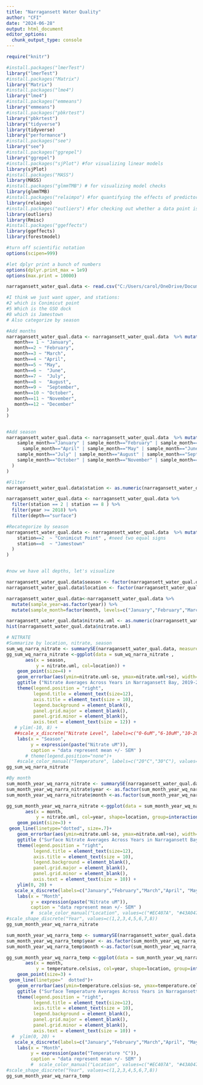 ```yaml
---
title: "Narragansett Water Quality"
author: "CFI"
date: "2024-06-28"
output: html_document
editor_options: 
  chunk_output_type: console
---
```


```r
require("knitr")

#install.packages("lmerTest")
library("lmerTest")
#install.packages("Matrix")
library("Matrix")
#install.packages("lme4")
library("lme4")
#install.packages("emmeans")
library("emmeans")
#install.packages("pbkrtest")
library("pbkrtest")
library("tidyverse")
library(tidyverse)
library("performance")
#install.packages("see")
library("see")
#install.packages("ggrepel")
library("ggrepel")
#install.packages("sjPlot") #for visualizing linear models
library(sjPlot)
#install.packages("MASS")
library(MASS)
#install.packages("glmmTMB") # for visualizing model checks
library(glmmTMB)
#install.packages("relaimpo") #for quantifying the effects of predictor variables
library(relaimpo)
#install.packages("outliers") #for checking out whether a data point is an outlier
library(outliers)
library(Rmisc)
#install.packages("ggeffects")
library(ggeffects)
library(forestmodel)

#turn off scientific notation
options(scipen=999)

#let dplyr print a bunch of numbers
options(dplyr.print_max = 1e9)
options(max.print = 10000)   

```


```r
narragansett_water_qual.data <- read.csv("C:/Users/carol/OneDrive/Documents/PhD Boston University 2019-/Astrangia_nutrient_stressors_Rotjan_lab/Data/Narragansett_water_qual_2014_2022_QCed_8_22_24.csv", header=TRUE, sep=",",stringsAsFactors = FALSE)

#I think we just want upper, and stations:
#2 which is Conimicut point
#5 Which is the GSO dock
#8 which is Jamestown
# Also categorize by season

#Add months
narragansett_water_qual.data <- narragansett_water_qual.data  %>% mutate(sample_month = case_when(
   month== 1 ~ "January",
   month==2 ~ "February",
   month==3 ~ "March",
   month==4 ~ "April",
   month==5 ~ "May",
   month==6 ~  "June",
   month==7 ~  "July",
   month==8 ~  "August",
   month==9 ~  "September",
   month==10 ~ "October",
   month==11 ~ "November",
   month==12 ~ "December"
)
)


#Add season
narragansett_water_qual.data <- narragansett_water_qual.data  %>% mutate(season = case_when(
    sample_month=="January" | sample_month=="February" | sample_month=="March" ~ "Winter" , #need two equal signs
      sample_month=="April" | sample_month=="May" | sample_month=="June" ~ "Spring" ,
    sample_month=="July" | sample_month=="August" | sample_month=="September" ~ "Summer" ,
    sample_month=="October" | sample_month=="November" | sample_month=="December" ~ "Fall" 
  )
)

#Filter
narragansett_water_qual.data$station <- as.numeric(narragansett_water_qual.data$station)

narragansett_water_qual.data <- narragansett_water_qual.data %>%
  filter(station == 2 | station == 8 ) %>%
  filter(year >= 2018) %>%
  filter(depth=="surface")

#Recategorize by season
narragansett_water_qual.data <- narragansett_water_qual.data  %>% mutate(location = case_when(
    station==2  ~ "Conimicut Point" , #need two equal signs
    station==8  ~ "Jamestown" 
  )
)


#now we have all depths, let's visualize
```

```r
narragansett_water_qual.data$season <- factor(narragansett_water_qual.data$season, levels=c("Winter","Spring","Summer","Fall"))
narragansett_water_qual.data$location <- factor(narragansett_water_qual.data$location, levels=c("Conimicut Point","GSO Dock","Jamestown"))

narragansett_water_qual.data<-narragansett_water_qual.data %>% 
  mutate(sample_year=as.factor(year)) %>%
  mutate(sample_month=factor(month, levels=c("January","February","March","April","May","June","July","August","September","October","November","December")))

narragansett_water_qual.data$nitrate.uml <- as.numeric(narragansett_water_qual.data$nitrate.uml)
hist(narragansett_water_qual.data$nitrate.uml)

# NITRATE
#Summarize by location, nitrate, season
sum_wq_narra_nitrate <- summarySE(narragansett_water_qual.data, measurevar = c("nitrate.uml"), groupvars = c("location", "season"))
gg_sum_wq_narra_nitrate <-ggplot(data = sum_wq_narra_nitrate ,
       aes(x = season,
           y = nitrate.uml, col=location)) +
    geom_point(size=4) +
    geom_errorbar(aes(ymin=nitrate.uml-se, ymax=nitrate.uml+se), width=0.25, linewidth=0.8) +
    ggtitle ("Nitrate Averages Across Years in Narragansett Bay, 2019-2021") +
    theme(legend.position = "right",
          legend.title = element_text(size=12),
          axis.title = element_text(size = 10),
          legend.background = element_blank(),
          panel.grid.major = element_blank(), 
          panel.grid.minor = element_blank(),
          axis.text = element_text(size = 12)) +
   # ylim(-10, 8) +
   ##scale_x_discrete("Nitrate Level", labels=c("0-6uM","6-10uM","10-20uM","10uM"))+
    labs(x = "Season", 
         y = expression(paste("Nitrate uM")), 
         caption = "data represent mean +/- SEM" ) 
       # theme(legend.position="none")+
    #scale_color_manual("Temperature", labels=c("20°C","30°C"), values=c("dodgerblue", "darkred"))
gg_sum_wq_narra_nitrate

#By month
sum_month_year_wq_narra_nitrate <- summarySE(narragansett_water_qual.data, measurevar = c("nitrate.uml"), groupvars = c("location", "month","year"), na.rm=T)
sum_month_year_wq_narra_nitrate$year <- as.factor(sum_month_year_wq_narra_nitrate$year)
sum_month_year_wq_narra_nitrate$month <-as.factor(sum_month_year_wq_narra_nitrate$month)

gg_sum_month_year_wq_narra_nitrate <-ggplot(data = sum_month_year_wq_narra_nitrate ,
       aes(x = month,
           y = nitrate.uml, col=year, shape=location, group=interaction(year,location))) +
    geom_point(size=3) +
 geom_line(linetype="dotted", size=.7)+
    geom_errorbar(aes(ymin=nitrate.uml-se, ymax=nitrate.uml+se), width=0.25, linewidth=0.8) +
    ggtitle ("Surface Nitrate Averages Across Years in Narragansett Bay, 2018-2022") +
    theme(legend.position = "right",
          legend.title = element_text(size=12),
          axis.title = element_text(size = 10),
          legend.background = element_blank(),
          panel.grid.major = element_blank(), 
          panel.grid.minor = element_blank(),
          axis.text = element_text(size = 10)) +
    ylim(0, 20) +
   scale_x_discrete(labels=c("January","February","March","April", "May","June","July","August","September","October","November","December"))+
    labs(x = "Month", 
         y = expression(paste("Nitrate uM")), 
         caption = "data represent mean +/- SEM" ) 
         #  scale_color_manual("Location", values=c("#EC407A", "#43A047", "#00BCD4")) 
#scale_shape_discrete("Year", values=c(1,2,3,4,5,6,7,8))
gg_sum_month_year_wq_narra_nitrate

```

```r
sum_month_year_wq_narra_temp <- summarySE(narragansett_water_qual.data, measurevar = c("temperature.celsius"), groupvars = c("location", "month","year"), na.rm=T)
sum_month_year_wq_narra_temp$year <- as.factor(sum_month_year_wq_narra_temp$year)
sum_month_year_wq_narra_temp$month <-as.factor(sum_month_year_wq_narra_temp$month)

gg_sum_month_year_wq_narra_temp <-ggplot(data = sum_month_year_wq_narra_temp ,
       aes(x = month,
           y = temperature.celsius, col=year, shape=location, group=interaction(year,location))) +
    geom_point(size=3) +
 geom_line(linetype="  dotted")+
    geom_errorbar(aes(ymin=temperature.celsius-se, ymax=temperature.celsius+se), width=0.25, linewidth=0.8) +
    ggtitle ("Surface Temperature Averages Across Years in Narragansett Bay, 2018-2022") +
    theme(legend.position = "right",
          legend.title = element_text(size=12),
          axis.title = element_text(size = 10),
          legend.background = element_blank(),
          panel.grid.major = element_blank(), 
          panel.grid.minor = element_blank(),
          axis.text = element_text(size = 10)) +
  #  ylim(0, 20) +
   scale_x_discrete(labels=c("January","February","March","April", "May","June","July","August","September","October","November","December"))+
    labs(x = "Month", 
         y = expression(paste("Temperature °C")), 
         caption = "data represent mean +/- SEM" ) 
         #  scale_color_manual("Location", values=c("#EC407A", "#43A047", "#00BCD4")) 
#scale_shape_discrete("Year", values=c(1,2,3,4,5,6,7,8))
gg_sum_month_year_wq_narra_temp
```


